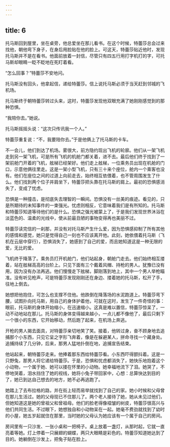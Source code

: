 ```yaml
---
---
---
```

title: 6
---




托马斯回到屋里，坐在桌旁，他总爱坐在那儿看书。在这个时候，特蕾莎总会过来找他，朝他弯下身子，在身后用脸贴在他的脸上。可这天，特蕾莎贴近他时，发现托马斯并不是在看书。他面前放着一封信，尽管只有四五行用打字机打的字，可托马斯却眼睛一眨不眨地在死盯着看。

“怎么回事？”特蕾莎不安地问。

托马斯没有回头，他拿起信，递给特蕾莎。信上说托马斯必须于当天赶到邻城的飞机场。

托马斯终于朝特蕾莎转过头来，这时，特蕾莎发现他双眼充满了她刚刚感觉到的那种恐惧。

“我陪你去。”她说。

托马斯摇摇头说：“这次只传讯我一个人。”

特蕾莎重复说：“不，我要陪你去。”于是他俩上了托马斯的卡车。

不一会儿，他们到达了机场。雾很大，前方隐约现出飞机的轮廓。他们从一架飞机走到另一架飞机，可是所有飞机的机舱门都关着，进不去。最后他们终于找到了一架前舱门开着的飞机，舷梯已经架好。他们走上舷梯，一位乘务员出现在机舱的门口，示意他俩往里走。这是一架小型飞机，只有三十来个座位，舱内一个乘客也没有。他们在座位之间的过道上向前走去，始终相互依偎着，也不管周围发生了什么。他们找到两个位子并肩坐下，特蕾莎把头靠在托马斯的肩上。最初的恐惧感消失了，变成了忧虑。

恐惧是一种撞击，是彻底失去理智的一瞬间。恐惧没有一丝美的痕迹。看见的，只是所期待的未知事件的一束强光。忧虑则相反，它意味着我们是有所知的。托马斯和特蕾莎知道等待他们的是什么。恐惧之强光被蒙上了，于是我们发现世界沐浴在淡蓝色的、温柔的光线中，使从前最丑陋的事物变得再也美丽不过。

特蕾莎读完信的一刹那，并没有对托马斯产生什么爱，因为恐惧感抑制了所有其他的感情和感觉，她只是觉得自己一刻也不应该离开他。此刻，她依偎着托马斯（飞机在云层中穿行），恐惧消失了，她感到了自己的爱，而且她知道这是一种无限的爱，无比的爱。

飞机终于降落了。乘务员打开机舱门，他们站起身，朝舱门走去。他们始终相互搂着，站在舷梯高高的台阶上。只见下面有三个戴着风帽、持枪的男人。犹豫已没有用，因为没有办法再逃。他们慢慢走下舷梯，脚刚落到地上，其中一个男人举枪瞄准。没有听见枪声，可是特蕾莎发现刚刚还在身边、搂着她的托马斯，松开了手，往地上倒去。

她想把他抱住，可怎么也支撑不住他。他跌倒在降落场的水泥跑道上。特蕾莎弯下腰，试图扑向托马斯，用自己的身体护着他，可就在这时，发生了一件奇怪的事：眼前，托马斯的身体开始缩小，在迅速缩小。这真是难以置信，特蕾莎惊呆了，一动不动地站在那儿。托马斯的身体变得越来越小，一点儿都不像他了，最后只剩下一个很小的东西，它开始移动，然后跑了起来，在机场上奔逃。

开枪的男人揭去面具，对特蕾莎亲切地笑了笑。接着，他转过身，奋不顾身地去追捕那个小东西，只见它呈之字形飞奔着，像是在躲避某人，拼命寻找一个藏身处。追捕持续了几分钟，后来，那男人猛地扑倒在地，追捕宣告结束。

他站起来，朝特蕾莎走来。他捧着那东西给特蕾莎看。小东西吓得颤抖着。这是一只野兔，那男人将它递给特蕾莎。于是，恐惧和忧虑都消失了，她快乐地抱着这个小动物，一个属于她、她可以搂在怀里的小动物。她幸福地流下了泪。她哭了，不停地哭着，泪水挡住了她的视线，她将小兔子带回家中，心想：总算快达到目的了，她已到达自己想去的地方，她不必再逃跑了。

她踏上了去布拉格的路，并在街上轻而易举就找到了自己的家。她小时候和父母曾在那儿生活过。她的父母现已不住那儿了。两个老人接待了她，她从未见过他们，但她知道这是她的曾祖父和曾祖母。他们的脸老得像褶皱的树皮，特蕾莎很高兴与他们共同生活。不过眼下，她想独自和小动物呆在一起。她毫不费劲就找到了幼时的小屋，她五岁起就住在那里，当时她的父母认为她应该有一个属于自己的房间。

房间里有一只沙发、一张小桌和一把椅子。桌上放着一盏灯，从那时起，它就一直亮着等她。灯上停着一只展翅的蝴蝶，两只大眼睛是彩色的。特蕾莎知道她达到了目的。她躺倒在沙发上，把兔子贴在脸上。
